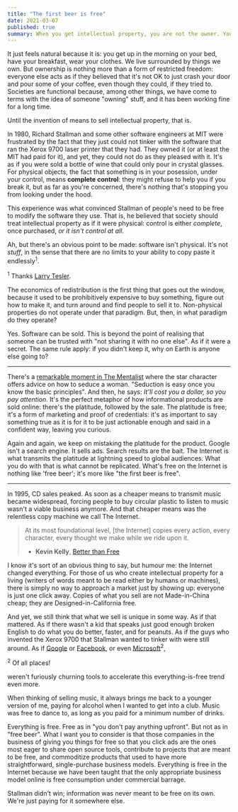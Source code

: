 ```yaml
---
title: "The first beer is free"
date: 2021-03-07
published: true
summary: When you get intellectual property, you are not the owner. You are the thing owned.
---
```


It just feels natural because it is: you get up in the morning on your bed, have your breakfast, wear your clothes. We live surrounded by things we own.
But ownership is nothing more than a form of restricted freedom: everyone else acts as if they believed that it's not OK to just crash your door and pour some of your coffee,
even though they could, if they tried to. Societies are functional because, among other things, we have come to terms with the idea of someone "owning" stuff, and it has been working fine for a long time.

Until the invention of means to sell intellectual property, that is.

In 1980, Richard Stallman and some other software engineers at MIT were frustrated by the fact that they just could
not tinker with the software that ran the Xerox 9700 laser printer that they had. They owned it (or at least the MIT had paid for it), and yet, they could not do
as they pleased with it. It's as if you were sold a bottle of wine that could only pour in crystal glasses. For physical objects, the fact
that something is in your posession, under your control, means **complete control**: they might refuse to help you if you break it, but as far as you're concerned,
there's nothing that's stopping you from looking under the hood.

This experience was what convinced Stallman of people's need to be free to modify the software they use. That is, he believed that society should treat intellectual
property as if it were physical: control is either _complete_, once purchased, _or it isn't control at all_.

Ah, but there's an obvious point to be made: software isn't physical. It's not _stuff_, in the sense that there are no limits to your ability to copy paste it endlessly<sup>1</sup>. <p class="sidenote"><sup>1</sup> Thanks <a href="https://en.wikipedia.org/wiki/Larry_Tesler">Larry Tesler</a>.</p>
The economics of redistribution is the first thing that goes out the window, because it used to be prohibitively expensive to buy something, figure out how to make it, and turn around and find people to sell it to.
Non-physical properties do not operate under that paradigm. But, then, in what paradigm do they operate?

Yes. Software can be sold. This is beyond the point of realising that someone can be trusted with "not sharing it with no one else". As if it were a secret. The same rule apply: if you didn't keep it, why on Earth is anyone else going to?

---

There's a [remarkable moment in The Mentalist](https://www.youtube.com/watch?v=uIQmbjUngf0&t=1m20s) where the star character offers advice on how to seduce a woman.
"Seduction is easy once you know the basic principles". And then, he says: _It'll cost you a dollar, so you pay attention_. It's the perfect metaphor of how
informational products are sold online: there's the platitude, followed by the sale. The platitude is free; it's a form of marketing and proof of credentials: it's as important
to say something true as it is for it to be just actionable enough and said in a confident way, leaving you curious.

Again and again, we keep on mistaking the platitude for the product. Google isn't a search engine. It sells ads. Search results are the bait.
The Internet is what transmits the platitude at lightning speed to global audiences. What you do with that is what cannot be replicated. What's free
on the Internet is nothing like 'free beer'; it's more like "the first beer is free".

---

In 1995, CD sales peaked. As soon as a cheaper means to transmit music became widespread, forcing people to buy circular plastic to listen to music wasn't a viable business anymore. And that cheaper means was the relentless copy machine we call The Internet.

> At its most foundational level, [the Internet] copies every action, every character, every thought we make while we ride upon it.
>
> - **Kevin Kelly**, [Better than Free](https://kk.org/thetechnium/better-than-fre/)

I know it's sort of an obvious thing to say, but humour me: the Internet changed everything. For those of us who create intellectual property for a living (writers of words meant to be read either by humans or machines),
there is simply no way to approach a market just by showing up: everyone is just one click away. Copies of what you sell are not Made-in-China cheap; they are Designed-in-California free.

And yet, we still think that what we sell is unique in some way. As if that mattered. As if there wasn't a kid that speaks just good enough broken English to do what you do
better, faster, and for peanuts. As if the guys who invented the Xerox 9700 that Stallman wanted to tinker with were still around. As if [Google](https://opensource.google/)
or [Facebook](https://opensource.facebook.com/projects), or even [Microsoft](https://www.techrepublic.com/article/why-microsoft-and-google-are-now-leading-the-open-source-revolution/)<sup>2</sup>, <p class="sidenote"><sup>2</sup> Of all places!</p>
weren't furiously churning tools to accelerate this everything-is-free trend even more.

When thinking of selling music, it always brings me back to a younger version of me, paying for alcohol when I wanted to get into a club.
Music was free to dance to, as long as you paid for a minimum number of drinks.

Everything is free. Free as in "you don't pay anything upfront". But not as in "free beer". What I want you to consider is that those companies in the business of giving you things for free
so that you click ads are the ones most eager to share open source tools, contribute to projects that are meant to be free, and commoditize products that used to have more straightforward,
single-purchase business models. Everything is free in the Internet because we have been taught that the only appropriate business model online is free consumption under commercial barrage.

Stallman didn't win; information was never meant to be free on its own. We're just paying for it somewhere else.
